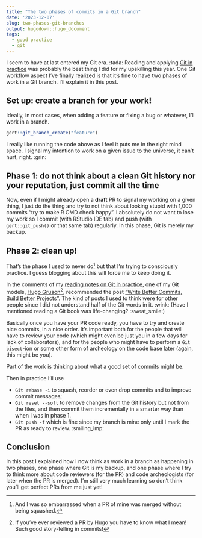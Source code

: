 ```yaml
---
title: "The two phases of commits in a Git branch"
date: '2023-12-07'
slug: two-phases-git-branches
output: hugodown::hugo_document
tags:
  - good practice
  - git
---
```


I seem to have at last entered my Git era. :tada:
Reading and applying [Git in practice](/2023/11/01/reading-notes-git-in-practice/) was probably the best thing I did for my upskilling this year.
One Git workflow aspect I've finally realized is that it's fine to have two phases of work in a Git branch.
I'll explain it in this post.

## Set up: create a branch for your work!

Ideally, in most cases, when adding a feature or fixing a bug or whatever, I'll work in a branch.

```r
gert::git_branch_create("feature")
```

I really like running the code above as I feel it puts me in the right mind space.
I signal my intention to work on a given issue to the universe, it can't hurt, right. :grin:

## Phase 1: do not think about a clean Git history nor your reputation, just commit all the time

Now, even if I might already open a **draft** PR to signal my working on a given thing, I just do the thing and try to not think about looking stupid with 1,000 commits "try to make R CMD check happy".
I absolutely do not want to lose my work so I commit (with RStudio IDE tab) and push (with `gert::git_push()` or that same tab) regularly.
In this phase, Git is merely my backup.

## Phase 2: clean up!

That's the phase I used to never do[^squash] but that I'm trying to consciously practice.
I guess blogging about this will force me to keep doing it.

In the comments of my [reading notes on Git in practice](/2023/11/01/reading-notes-git-in-practice/), one of my Git models, [Hugo Gruson](https://github.com/Bisaloo)[^pr], recommended the post ["Write Better Commits, Build Better Projects"](https://github.blog/2022-06-30-write-better-commits-build-better-projects/).
The kind of posts I used to think were for other people since I did not understand half of the Git words in it. :wink: (Have I mentioned reading a Git book was life-changing? :sweat_smile:)

[^squash]: And I was so embarrassed when a PR of mine was merged without being squashed.

Basically once you have your PR code ready, you have to try and create nice commits, in a nice order.
It's important both for the people that will have to review your code (which might even be just you in a few days for lack of collaborators), and for the people who might have to perform a `Git bisect`-ion or some other form of archeology on the code base later (again, this might be you).

Part of the work is thinking about what a good set of commits might be.

Then in practice I'll use

- `Git rebase -i` to squash, reorder or even drop commits and to improve commit messages;
- `Git reset --soft` to remove changes from the Git history but not from the files, and then commit them incrementally in a smarter way than when I was in phase 1.
- `Git push -f` which is fine since my branch is mine only until I mark the PR as ready to review. :smiling_imp:

## Conclusion

In this post I explained how I now think as work in a branch as happening in two phases, one phase where Git is my backup, and one phase where I try to think more about code reviewers (for the PR) and code archeologists (for later when the PR is merged).
I'm still very much learning so don't think you'll get perfect PRs from me just yet!

[^pr]: If you've ever reviewed a PR by Hugo you have to know what I mean! Such good story-telling in commits!